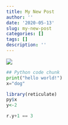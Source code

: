 ```yaml
---
title: My New Post
author: ''
date: '2020-05-13'
slug: my-new-post
categories: []
tags: []
description: ''
---
```


![](/blog/2020-05-13-my-new-post_files/IMG_8858.JPG)

```python
## Python code chunk
print("hello world!")
x="dog"
```

```R
library(reticulate)
py$x
y<-2
```

```python
r.y+1 == 3

```

